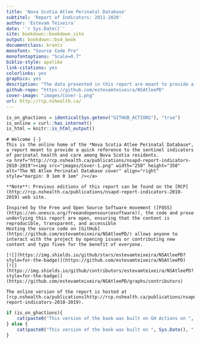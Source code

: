 ```yaml
--- 
title: 'Nova Scotia Atlee Perinatal Database'
subtitel: 'Report of Indicators: 2011-2020'
author: 'Estevam Teixeira'
date: '`r Sys.Date()`'
site: bookdown::bookdown_site
output: bookdown::bs4_book
documentclass: krantz
monofont: "Source Code Pro"
monofontoptions: "Scale=0.7"
biblio-style: apalike
link-citations: yes
colorlinks: yes
graphics: yes
description: "The data presented in this report are meant to provide a quick reference to the sentinel indicators of perinatal health and care among Nova Scotia residents. We hope this report will assist with the development and monitoring of standards of care and will trigger research questions that can be pursued by researchers and trainees."
github-repo: "https://github.com/estevamteixeira/NSAtleePD"
cover-image: "images/Cover-1.png"
url: http://rcp.nshealth.ca/
---
```


```r
is_on_ghactions = identical(Sys.getenv("GITHUB_ACTIONS"), "true")
is_online = curl::has_internet()
is_html = knitr::is_html_output()
```

```asis
# Welcome {-}
This is the online home of the *Nova Scotia Atlee Perinatal Database*, a report meant to provide a quick reference to the sentinel indicators of perinatal health and care among Nova Scotia residents.
<a href="http://rcp.nshealth.ca/publications/nsapd-report-indicators-2010-2019"><img src="images/Cover-1.png" width="250" height="350" alt="The NS Atlee Perinatal Database cover" align="right" style="margin: 0 1em 0 1em" /></a>
  
**Note**: Previous editions of this report can be found on the [RCP](http://rcp.nshealth.ca/publications/nsapd-report-indicators-2010-2019) web site.

Inspired by the Free and Open Source Software movement ([FOSS](https://en.unesco.org/freeandopensourcesoftware)), the code and prose underlying this report are open, ensuring that the content is reproducible, transparent, and accessible
Hosting the source code on [GitHub](https://github.com/estevamteixeira/NSAtleePD/) allows anyone to interact with the project by opening issues or contributing new content and typo fixes for the benefit of everyone.

[![](https://img.shields.io/github/stars/estevamteixeira/NSAtleePD?style=for-the-badge)](https://github.com/estevamteixeira/NSAtleePD)
[![](https://img.shields.io/github/contributors/estevamteixeira/NSAtleePD?style=for-the-badge)](https://github.com/estevamteixeira/NSAtleePD/graphs/contributors)

The online version of the report is hosted at [rcp.nshealth.ca/publications]http://rcp.nshealth.ca/publications/nsapd-report-indicators-2010-2019).
```

```r
if (is_on_ghactions){
    cat(paste0("This version of the book was built on GH Actions on ", Sys.Date(), "."))
} else {
    cat(paste0("This version of the book was built on ", Sys.Date(), "."))
}
```
